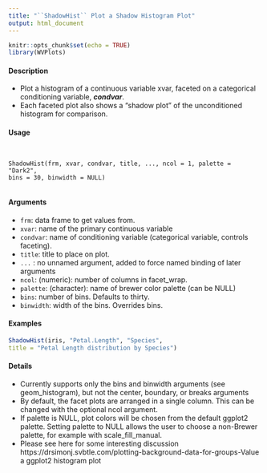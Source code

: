 ```yaml
---
title: "``ShadowHist`` Plot a Shadow Histogram Plot"
output: html_document
---
```


```r
knitr::opts_chunk$set(echo = TRUE)
library(WVPlots)
```

#### Description

* Plot a histogram of a continuous variable xvar, faceted on a categorical conditioning variable,
***condvar***. 
* Each faceted plot also shows a "shadow plot" of the unconditioned histogram for comparison.
 
#### Usage

<pre><code>

ShadowHist(frm, xvar, condvar, title, ..., ncol = 1, palette = "Dark2",
bins = 30, binwidth = NULL)

</code></pre> 

#### Arguments

* ``frm``: data frame to get values from.
* ``xvar ``:  name of the primary continuous variable
* ``condvar ``:   name of conditioning variable (categorical variable, controls faceting).
* ``title ``:    title to place on plot.
* ``... `` : no unnamed argument, added to force named binding of later arguments
* ``ncol``:  (numeric): number of columns in facet_wrap.
* ``palette``:  (character): name of brewer color palette (can be NULL)
* ``bins``: number of bins. Defaults to thirty.
* ``binwidth``: width of the bins. Overrides bins.


 
#### Examples

```r

ShadowHist(iris, "Petal.Length", "Species",
title = "Petal Length distribution by Species")
```

#### Details

* Currently supports only the bins and binwidth arguments (see geom_histogram), but not the
center, boundary, or breaks arguments
* By default, the facet plots are arranged in a single column. This can be changed with the optional
ncol argument.
* If palette is NULL, plot colors will be chosen from the default ggplot2 palette. Setting palette
to NULL allows the user to choose a non-Brewer palette, for example with scale_fill_manual.
* Please see here for some interesting discussion https://drsimonj.svbtle.com/plotting-background-data-for-groups-Value
a ggplot2 histogram plot